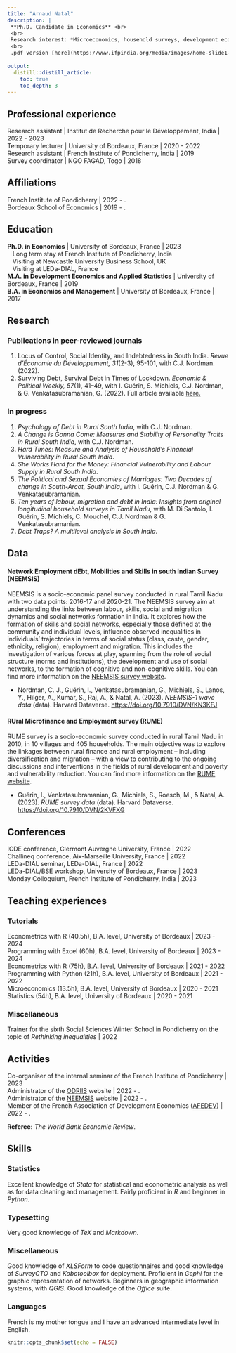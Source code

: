 ```yaml
---
title: "Arnaud Natal"
description: |
 **Ph.D. Candidate in Economics** <br>
 <br>
 Research interest: *Microeconomics, household surveys, development economics, household finances, behavioural economics.* <br>
 <br>
 .pdf version [here](https://www.ifpindia.org/media/images/home-slide1-entrance.original.jpg).
   
output:
  distill::distill_article:
    toc: true
    toc_depth: 3
---
```




## Professional experience

Research assistant | Institut de Recherche pour le Développement, India | 2022 - 2023 <br>
Temporary lecturer | University of Bordeaux, France | 2020 - 2022 <br>
Research assistant | French Institute of Pondicherry, India | 2019 <br>
Survey coordinator | NGO FAGAD, Togo | 2018







## Affiliations

French Institute of Pondicherry | 2022 - .  <br>
Bordeaux School of Economics | 2019 - .  <br>









## Education

**Ph.D. in Economics** | University of Bordeaux, France | 2023  <br>
   Long  term stay at French Institute of Pondicherry, India <br>
   Visiting at Newcastle University Business School, UK <br>
   Visiting at LEDa-DIAL, France <br>
**M.A. in Development Economics and Applied Statistics** | University of Bordeaux, France | 2019 <br>
**B.A. in Economics and Management** | University of Bordeaux, France | 2017  <br>









## Research

### Publications in peer-reviewed journals

1. Locus of Control, Social Identity, and Indebtedness in South India. *Revue d'Économie du Développement, 31*(2-3), 95-101, with C.J. Nordman. (2022).
1. Surviving Debt, Survival Debt in Times of Lockdown. *Economic & Political Weekly, 57*(1), 41–49, with I. Guérin, S. Michiels, C.J. Nordman, & G. Venkatasubramanian, G. (2022).  Full article available [here.](https://www.researchgate.net/publication/357617209_Surviving_Debt_and_Survival_Debt_in_Times_of_Lockdown)



### In progress

1. *Psychology of Debt in Rural South India*, with C.J. Nordman.
1. *A Change is Gonna Come: Measures and Stability of Personality Traits in Rural South India*, with C.J. Nordman.
1. *Hard Times: Measure and Analysis of Household's Financial Vulnerability in Rural South India*.
1. *She Works Hard for the Money: Financial Vulnerability and Labour Supply in Rural South India*.
1. *The Political and Sexual Economies of Marriages: Two Decades of change in South-Arcot, South India*, with I. Guérin, C.J. Nordman & G. Venkatasubramanian.
1. *Ten years of labour, migration and debt in India: Insights from original longitudinal household surveys in Tamil Nadu*, with M. Di Santolo, I. Guérin, S. Michiels, C. Mouchel, C.J. Nordman & G. Venkatasubramanian.
1. *Debt Traps? A multilevel analysis in South India*. 







## Data

#### Network Employment dEbt, Mobilities and Skills in south Indian Survey (NEEMSIS)

NEEMSIS is a socio-economic panel survey conducted in rural Tamil Nadu with two data points: 2016-17 and 2020-21. The NEEMSIS survey aim at understanding the links between labour, skills, social and migration dynamics and social networks formation in India. It explores how the formation of skills and social networks, especially those defined at the community and individual levels, influence observed inequalities in individuals’ trajectories in terms of social status (class, caste, gender, ethnicity, religion), employment and migration. This includes the investigation of various forces at play, spanning from the role of social structure (norms and institutions), the development and use of social networks, to the formation of cognitive and non-cognitive skills.
You can find more information on the [NEEMSIS survey website](https://neemsis.hypotheses.org/).

 - Nordman, C. J., Guérin, I., Venkatasubramanian, G., Michiels, S., Lanos, Y., Hilger, A., Kumar, S., Raj, A., & Natal, A. (2023). *NEEMSIS-1 wave data* (data). Harvard Dataverse. [https://doi.org/10.7910/DVN/KN3KFJ](https://doi.org/10.7910/DVN/KN3KFJ)



#### RUral Microfinance and Employment survey (RUME)

RUME survey is a socio-economic survey conducted in rural Tamil Nadu in 2010, in 10 villages and 405 households. The main objective was to explore the linkages between rural finance and rural employment – including diversification and migration – with a view to contributing to the ongoing discussions and interventions in the fields of rural development and poverty and vulnerability reduction.
You can find more information on the [RUME website](https://odriis.hypotheses.org/rume).

 - Guérin, I., Venkatasubramanian, G., Michiels, S., Roesch, M., & Natal, A. (2023). *RUME survey data* (data). Harvard Dataverse. [https://doi.org/10.7910/DVN/2KVFXG](https://doi.org/10.7910/DVN/2KVFXG)









## Conferences

ICDE conference, Clermont Auvergne University, France | 2022 <br>
Challineq conference, Aix-Marseille University, France | 2022 <br>
LEDa-DIAL seminar, LEDa-DIAL, France | 2022 <br>
LEDa-DIAL/BSE workshop, University of Bordeaux, France | 2023 <br>
Monday Colloquium, French Institute of Pondicherry, India | 2023 <br>
<!---**XXXVIII ATM conference** (declined), University of Bordeaux, France | 2023 <br> -->
<!---**14th Biennal Conference of ACFEA** (declined), Japan | 2023 <br> -->
<!---**1st Annual Conference of the Financial Analytics Research Society** (declined), Jilin University, China | 2023 <br> -->




## Teaching experiences

### Tutorials

Econometrics with R (40.5h), B.A. level, University of Bordeaux | 2023 - 2024 <br>
Programming with Excel (60h), B.A. level, University of Bordeaux | 2023 - 2024 <br>
Econometrics with R (75h), B.A. level, University of Bordeaux | 2021 - 2022 <br>
Programming with Python (21h), B.A. level, University of Bordeaux | 2021 - 2022 <br>
Microeconomics (13.5h), B.A. level, University of Bordeaux | 2020 - 2021 <br>
Statistics (54h), B.A. level, University of Bordeaux | 2020 - 2021 <br>

### Miscellaneous

Trainer for the sixth Social Sciences Winter School in Pondicherry on the topic of *Rethinking inequalities* | 2022 <br>








## Activities

Co-organiser of the internal seminar of the French Institute of Pondicherry | 2023 <br>
Administrator of the [ODRIIS](https://odriis.hypotheses.org/) website | 2022 - . <br>
Administrator of the [NEEMSIS](https://odriis.hypotheses.org/) website | 2022 - . <br>
Member of the French Association of Development Economics ([AFEDEV](https://afedev.fr/)) | 2022 - . <br>

**Referee:** *The World Bank Economic Review*.









## Skills

### Statistics

Excellent knowledge of *Stata* for statistical and econometric analysis as well as for data cleaning and management.
Fairly proficient in *R* and beginner in *Python*.

### Typesetting

Very good knowledge of *TeX* and *Markdown*.

### Miscellaneous

Good knowledge of *XLSForm* to code questionnaires and good knowledge of *SurveyCTO* and *Kobotoolbox* for deployment.
Proficient in *Gephi* for the graphic representation of networks.
Beginners in geographic information systems, with *QGIS*.
Good knowledge of the *Office* suite.

### Languages

French is my mother tongue and I have an advanced intermediate level in English.


```r
knitr::opts_chunk$set(echo = FALSE)


```

